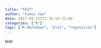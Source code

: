 ```yaml
---
title: "TEST"
author: "Yuhui Yao"
date: 2017-09-25T17:35:14-23:00
categories: ["R"]
tags: ["R Markdown", "plot", "regression"]
---
```


test
